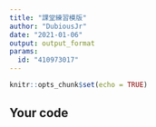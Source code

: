 ```yaml
---
title: "課堂練習模版"
author: "DubiousJr"
date: "2021-01-06"
output: output_format
params:
  id: "410973017"
---
```


```r
knitr::opts_chunk$set(echo = TRUE)
```

## Your code

```r

```

